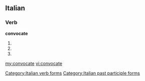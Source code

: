 ==Italian==

===Verb===
'''convocate'''

# {{form of|[[second-person|Second-person]] [[plural]] [[present tense]]|convocare|lang=Italian}}
# {{form of|Second-person plural [[imperative]]|convocare|lang=Italian}}
# {{form of|[[feminine|Feminine]] plural|convocato}}

[[Category:Italian verb forms]]
[[Category:Italian past participle forms]]

[[my:convocate]]
[[vi:convocate]]